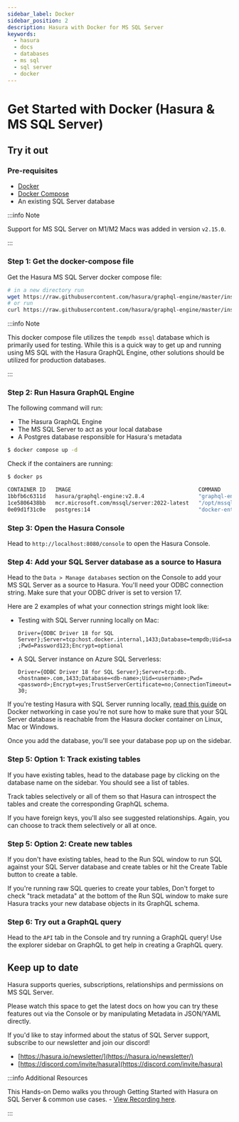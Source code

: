 ```yaml
---
sidebar_label: Docker
sidebar_position: 2
description: Hasura with Docker for MS SQL Server
keywords:
  - hasura
  - docs
  - databases
  - ms sql
  - sql server
  - docker
---
```



# Get Started with Docker (Hasura & MS SQL Server)

## Try it out

### Pre-requisites

- [Docker](https://docs.docker.com/install/)
- [Docker Compose](https://docs.docker.com/compose/install/)
- An existing SQL Server database

:::info Note

Support for MS SQL Server on M1/M2 Macs was added in version `v2.15.0`.

:::

### Step 1: Get the docker-compose file

Get the Hasura MS SQL Server docker compose file:

```bash
# in a new directory run
wget https://raw.githubusercontent.com/hasura/graphql-engine/master/install-manifests/docker-compose-ms-sql-server/docker-compose.yaml
# or run
curl https://raw.githubusercontent.com/hasura/graphql-engine/master/install-manifests/docker-compose-ms-sql-server/docker-compose.yaml -o docker-compose.yaml
```

:::info Note

This docker compose file utilizes the `tempdb mssql` database which is primarily used for testing. While this is a quick
way to get up and running using MS SQL with the Hasura GraphQL Engine, other solutions should be utilized for production
databases.

:::

### Step 2: Run Hasura GraphQL Engine

The following command will run:

- The Hasura GraphQL Engine
- The MS SQL Server to act as your local database
- A Postgres database responsible for Hasura's metadata

```bash
$ docker compose up -d
```

Check if the containers are running:

```bash
$ docker ps

CONTAINER ID   IMAGE                                        COMMAND                  CREATED         STATUS         PORTS                    NAMES
1bbfb6c6311d   hasura/graphql-engine:v2.8.4                 "graphql-engine serve"   4 seconds ago   Up 2 seconds   0.0.0.0:8080->8080/tcp   hasura-graphql-engine-1
1ce5806438bb   mcr.microsoft.com/mssql/server:2022-latest   "/opt/mssql/bin/perm…"   4 seconds ago   Up 3 seconds   1433/tcp                 hasura-mssql-1
0e09d1f31c0e   postgres:14                                  "docker-entrypoint.s…"   4 seconds ago   Up 3 seconds   5432/tcp                 hasura-postgres-1
```

### Step 3: Open the Hasura Console

Head to `http://localhost:8080/console` to open the Hasura Console.

### Step 4: Add your SQL Server database as a source to Hasura

Head to the `Data > Manage databases` section on the Console to add your MS SQL Server as a source to Hasura. You'll
need your ODBC connection string. Make sure that your ODBC driver is set to version 17.

Here are 2 examples of what your connection strings might look like:

- Testing with SQL Server running locally on Mac:

  `Driver={ODBC Driver 18 for SQL Server};Server=tcp:host.docker.internal,1433;Database=tempdb;Uid=sa;Pwd=Password123;Encrypt=optional`

- A SQL Server instance on Azure SQL Serverless:

  `Driver={ODBC Driver 18 for SQL Server};Server=tcp:db.<hostname>.com,1433;Database=<db-name>;Uid=<username>;Pwd=<password>;Encrypt=yes;TrustServerCertificate=no;ConnectionTimeout=30;`

If you're testing Hasura with SQL Server running locally,
[read this guide](/deployment/deployment-guides/docker.mdx#docker-networking) on Docker networking in case you're not
sure how to make sure that your SQL Server database is reachable from the Hasura docker container on Linux, Mac or
Windows.

<Thumbnail
  src="/img/databases/ms-sql-server/manage-databases_console_2.10.1.png"
  alt="Manage databases"
  width="1000px"
/>

<Thumbnail src="/img/databases/ms-sql-server/connect-ms-sql-db_console_2.10.1.png" alt="Add source" width="1000px" />

Once you add the database, you'll see your database pop up on the sidebar.

### Step 5: Option 1: Track existing tables

If you have existing tables, head to the database page by clicking on the database name on the sidebar. You should see a
list of tables.

<Thumbnail src="/img/databases/ms-sql-server/manage-db_step-3_console_2.10.1.png" alt="Manage my-db" width="1000px" />

Track tables selectively or all of them so that Hasura can introspect the tables and create the corresponding GraphQL
schema.

<Thumbnail
  src="/img/databases/ms-sql-server/track-tables_step-3_console_2.10.1.png"
  alt="Track tables"
  width="1000px"
/>

If you have foreign keys, you'll also see suggested relationships. Again, you can choose to track them selectively or
all at once.

<Thumbnail
  src="/img/databases/ms-sql-server/track-foreign-key-rel_step-3_console_2.10.1.png"
  alt="Track relationships"
  width="1000px"
/>

### Step 5: Option 2: Create new tables

If you don't have existing tables, head to the Run SQL window to run SQL against your SQL Server database and create
tables or hit the Create Table button to create a table.

If you're running raw SQL queries to create your tables, Don't forget to check "track metadata" at the bottom of the Run
SQL window to make sure Hasura tracks your new database objects in its GraphQL schema.

<Thumbnail
  src="/img/databases/ms-sql-server/run-sql_step-3_console_2.10.1.png"
  alt="Run SQL to create table"
  width="1000px"
/>

### Step 6: Try out a GraphQL query

Head to the `API` tab in the Console and try running a GraphQL query! Use the explorer sidebar on GraphQL to get help in
creating a GraphQL query.

<Thumbnail src="/img/databases/api-explorer_step-4_console_2.10.1.png" alt="Make GraphQL query" width="1000px" />

## Keep up to date

Hasura supports queries, subscriptions, relationships and permissions on MS SQL Server.

Please watch this space to get the latest docs on how you can try these features out via the Console or by manipulating
Metadata in JSON/YAML directly.

If you'd like to stay informed about the status of SQL Server support, subscribe to our newsletter and join our discord!

- [https://hasura.io/newsletter/](https://hasura.io/newsletter/)
- [https://discord.com/invite/hasura](https://discord.com/invite/hasura)

:::info Additional Resources

This Hands-on Demo walks you through Getting Started with Hasura on SQL Server & common use cases. -
[View Recording here](https://hasura.io/events/webinar/hasura-sql-server/?pg=docs&plcmt=body&cta=view-recording&tech=).

:::
